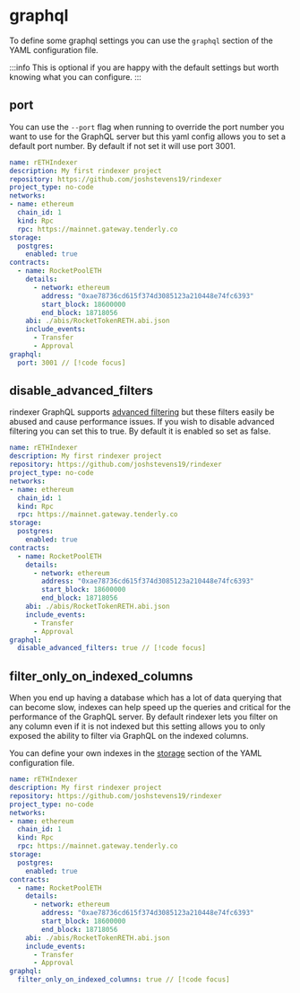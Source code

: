 # graphql

To define some graphql settings you can use the `graphql` section of the YAML configuration file.

:::info
This is optional if you are happy with the default settings but worth knowing what you can configure.
:::

## port

You can use the `--port` flag when running to override the port number you want to use for the GraphQL server
but this yaml config allows you to set a default port number. By default if not set it will use port 3001.

```yaml
name: rETHIndexer
description: My first rindexer project
repository: https://github.com/joshstevens19/rindexer
project_type: no-code
networks:
- name: ethereum
  chain_id: 1
  kind: Rpc
  rpc: https://mainnet.gateway.tenderly.co
storage:
  postgres:
    enabled: true
contracts:
  - name: RocketPoolETH
    details:
      - network: ethereum
        address: "0xae78736cd615f374d3085123a210448e74fc6393"
        start_block: 18600000
        end_block: 18718056
    abi: ./abis/RocketTokenRETH.abi.json
    include_events:
      - Transfer
      - Approval
graphql:
  port: 3001 // [!code focus]
```

## disable_advanced_filters

rindexer GraphQL supports [advanced filtering](/docs/accessing-data/graphql#filter) but these filters easily be abused and cause performance issues.
If you wish to disable advanced filtering you can set this to true. By default it is enabled so set as false.

```yaml
name: rETHIndexer
description: My first rindexer project
repository: https://github.com/joshstevens19/rindexer
project_type: no-code
networks:
- name: ethereum
  chain_id: 1
  kind: Rpc
  rpc: https://mainnet.gateway.tenderly.co
storage:
  postgres:
    enabled: true
contracts:
  - name: RocketPoolETH
    details:
      - network: ethereum
        address: "0xae78736cd615f374d3085123a210448e74fc6393"
        start_block: 18600000
        end_block: 18718056
    abi: ./abis/RocketTokenRETH.abi.json
    include_events:
      - Transfer
      - Approval
graphql:
  disable_advanced_filters: true // [!code focus]
```

## filter_only_on_indexed_columns

When you end up having a database which has a lot of data querying that can become slow, indexes can help speed up the queries
and critical for the performance of the GraphQL server. By default rindexer lets you filter on any column even if it is
not indexed but this setting allows you to only exposed the ability to filter via GraphQL on the indexed columns.

You can define your own indexes in the [storage](/docs/start-building/yaml-config/storage#indexes) section of the YAML configuration file.

```yaml
name: rETHIndexer
description: My first rindexer project
repository: https://github.com/joshstevens19/rindexer
project_type: no-code
networks:
- name: ethereum
  chain_id: 1
  kind: Rpc
  rpc: https://mainnet.gateway.tenderly.co
storage:
  postgres:
    enabled: true
contracts:
  - name: RocketPoolETH
    details:
      - network: ethereum
        address: "0xae78736cd615f374d3085123a210448e74fc6393"
        start_block: 18600000
        end_block: 18718056
    abi: ./abis/RocketTokenRETH.abi.json
    include_events:
      - Transfer
      - Approval
graphql:
  filter_only_on_indexed_columns: true // [!code focus]
```

